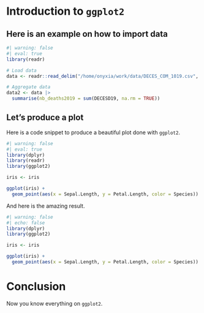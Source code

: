# Introduction to `ggplot2`

## Here is an example on how to import data

```r
#| warning: false
#| eval: true
library(readr)

# Load data
data <- readr::read_delim("/home/onyxia/work/data/DECES_COM_1019.csv", delim = ";")

# Aggregate data
data2 <- data |>
  summarise(nb_deaths2019 = sum(DECESD19, na.rm = TRUE))

```


## Let's produce a plot

Here is a code snippet to produce a beautiful plot done with `ggplot2`.

```r
#| warning: false
#| eval: true
library(dplyr)
library(readr)
library(ggplot2)

iris <- iris

ggplot(iris) +
  geom_point(aes(x = Sepal.Length, y = Petal.Length, color = Species))
```

And here is the amazing result.

```r
#| warning: false
#| echo: false
library(dplyr)
library(ggplot2)

iris <- iris

ggplot(iris) +
  geom_point(aes(x = Sepal.Length, y = Petal.Length, color = Species))

```

# Conclusion

Now you know everything on `ggplot2`.


